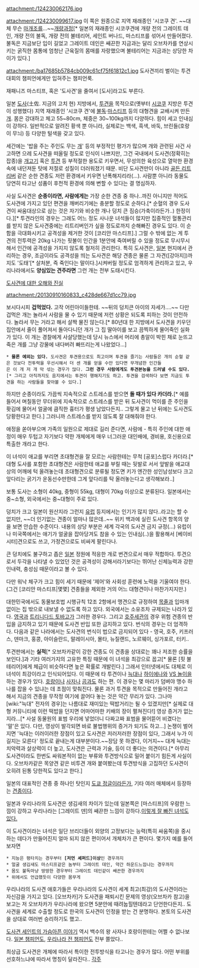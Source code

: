 attachment:/124230062176.jpg

attachment:/124230099617.jpg
이 쪽은 원종으로 지역 재래종인 '시코쿠 견'. ~~대체 무슨 [[마개조]]를...~~[http://www.bulldoginformation.com/Tosa-Inu-genealogy-green.jpg 개량과정][* 일본의 재래종인 시코쿠견에 개량 전의 그레이트 데인,  개량 전의 불독, 개량 전의 불테리어, 세인트 버나드, 마스티프를 섞어서 만들어졌다. 불독은 지금보단 입이 길었고 그레이트 데인은 쌔끈한 지금과는 달리 오브차카를 연상시키는 굵직한 몸통에 엄청난 근육질의 몸매를 자랑했으며 불테리어는 지금과는 상당한 차이가 있다.]

attachment:/ba17685b5784cb009c61cf75f61812c1.jpg
도사견끼리 벌이는 투견대회의 챔피언에게만 입혀주는 챔피언룩.

재패니즈 마스티프, 혹은 '도사견'을 줄여서 [도사]라고도 부른다.

일본 [[도사]](土佐. 지금의 고치 현) 지방에서, [[투견]]을 목적으로(옛부터 [[시코쿠]] 지방은 투견이 성행했다) 지역 재래종인 '시코쿠 견'에 [[불독]]·[[마스티프]] 등의 대형견을 교배시켜 만든 [[개]]. 몸은 강대하고 체고 55~80cm, 체중은 30~100kg까지 다양하다. 힘이 세고 인내심이 강하다. 일반적으로 알려진 황색 뿐 아니라, 실제로는 백색, 흑색, 바둑, 브린들(호랑이 무늬) 등 다양한 털색을 갖고 있다.

세간에는 '밥을 주는 주인도 무는 [[개]]' 등의 부정적인 평가가 많으며 개와 관련된 사건 사고하면 으레 도사견을 떠올릴 정도로 인식이 나쁘지만, 그건 국내에서 도사견(정확히는 잡종)을 [[개고기]] 혹은 [[투견]] 등 부적절한 용도로 키우면서, 무성의한 육성으로 열악한 환경 속에 내던져둔 탓에 저절로 성질이 더러워졌기 때문. 비단 도사견만이 아니라 [[골든 리트리버]] 같은 순한 견종도 저런 환경에서 키우면 난폭해지리라(...). 사람뿐 아니라 동물도 당연히 타고난 성품이 후천적 환경에 의해 변할 수 있다는 결 명심하자.

사실 도사견은 '''순종이라면, 사람에게는''' 가장 순한 견종 중 하나..까진 아니지만 적어도 도사견에 가지고 있던 편견을 깨버리기에는 충분할 정도로 순하다.[* 순혈의 경우 도사견이 싸움대상으로 삼는 것은 자기와 비슷한 개나 덩치 큰 짐승(가축이라든가..) 한정이다.][* 투견라인의 경우는 그래도 어느 정도 사나운 녀석들이 많지만 집중적인 혈통관리를 받지 않은 도사견중에는 리트리버인가 싶을 정도로까지 순해빠진 경우도 있다. 이 순함을 극대화시키고 공격성을 제거한 것이 [코리안 마스티프].] 그럴 수 밖에 없는 게 투견의 전투력은 20kg 나가는 핏불이 인간을 1분안에 죽여버릴 수 있을 정도로 무시무시해서 인간에 공격성을 가지지 않도록 철저히 관리한다. 특히 도사견은, [[일본]] 현지에서 관리하는 경우, 조금이라도 공격성을 띄는 도사견은 해당 견종은 물론 그 자견([강아지])까지도 '도태'[* 살처분, 즉 죽인다는 말이다.]시켜버릴 정도로 엄격하게 관리하고 있고, 우리나라에서도 '''양심있는 견주라면''' 그런 개는 전부 도태시킨다. 

[http://blog.naver.com/fierceanimal/90123212131 도사견에 대한 오해와 진실]

attachment:/20130910160833_c428de667d1cc79.jpg

보시다시피 '''겁먹었다.''' 고작 어린아이들한테. ~~뒤의 덩치큰 아이의 자세가....~~ 다만 겁먹은 개는 놀라서 사람을 물 수 있기 때문에 저런 상황은 되도록 피하는 것이 안전하다. 놀라서 무는 거라고 해서 살짝 물진 않는다.[* 80년대 한 지방에서 도사견을 키우던 집안에서 줄이 풀어져서 돌아다니던 개가 그 집 딸아이를 보고 끔찍하게 물어죽인 실화가 있다. 이 개는 경찰에게 사살당했는데 당시 뉴스에서 머리에 총알이 박힌 채로 눈뜨고 죽은 개를 그냥 강물에 내다버려 빠뜨리는게 나왔었다...] 

 * '''물론 예외는 있다.''' 도사견은 투견용으로도 최고이며 투견을 즐기는 사람들은 개의 순혈 같은 것보다 전투력을 우선시해서 더 센 개를 얻을 수만 있다면 무개념한 인간들은 이 개 저 개 막 섞는 경우가 많다. '''그런 경우 사람에게도 투견본능을 드러낼 수도 있다.'''[* 그리고 아직까지도 음지에서는 투견이 행해지기도 하고. 투견을 검색하다 보면 지금도 투견을 하는 사람들을 찾아볼 수 있다.]

하지만 순종이라도 가끔씩 지속적으로 스트레스를 받으면 '''돌 때가 있다 카더라.'''[* 예를 들어서 며칠동안 무더위에 지속적으로 스트레스를 받은 뒤 도사견이 먹이를 준 주인을 홧김에 물어서 얼굴에 큼직한 흉터가 평생 남았다든지.. 그렇게 물고 난 뒤에는 도사견도 당황한다고 한다.] 그러니까 스트레스를 받지 않도록 잘 대해줘야 한다.

애정을 쏟아부으며 가족의 일원으로 제대로 길러 준다면, 사람에 - 특히 주인에 대한 애정이 매우 두텁고 자기보다 약한 개체에게 매우 너그러운 대인배에, 경비용, 호신용으로 특출한 개라고 한다.

이 녀석이 애교를 부리면 초대형견을 잘 모르는 사람한테는 무척 [공포]스럽다 카더라.[* 대형 도사를 포함한 초대형견은 사람한테 애교를 부릴 때는 뒷발로 서서 앞발을 애교대상의 어깨에 턱 올려놓는데 초대형견으로 분류될 정도면 키가 엔간한 성인남성보다 크고 앞다리는 굵기가 운동선수만한데 그게 앞다리를 탁 올러놓는다고 생각해보라..]

보통 도사는 소형이 40kg, 중형이 55kg, 대형이 70kg 이상으로 분류된다. 일본에서는 중~소형, 외국에서는 중~대형이 주로 있다.

덩치가 크고 일본이 원산지라 그런지 [[유럽]] 등지에서는 인기가 많지 않다..라고는 할 수 없지만, ~~더 인기없는 견종이 얼마나 많은데..~~ 위키 백과에 실린 도사견 항목의 양을 보면 안습한 수준이다. 내용의 상당 부분은 세계 각국의 도사견 금지 규정(...) 유럽이나 미국쪽에서는 애기가 얼굴을 잡아당겨도 참을 수 있는 인내심(..)을 활용해서 [베이비시터]견으로도 쓰고, 가정견으로도 비싸게 팔린다나.

큰 덩치에도 불구하고 좁은 [[일본]] 정원에 적응한 개로 번견으로서 매우 적합하다. 투견으로서 두각을 나타낼 수 있었던 것은 공격성이 강해서라기보다는 뛰어난 신체능력과 강한 인내력, 충성심 때문이라고 볼 수 있다.

다만 워낙 체구가 크고 힘이 세기 때문에 '제어'와 사회성 훈련에 노력을 기울여야 한다. (그건 [코리안 마스티프|몇몇] 견종들을 제외한 거의 어느 대형견이나 마찬가지지만.)

대한민국에서도 동물보호법 시행규칙 12조 2항에서 맹견으로 규정하여 [[목줄]]과 입마개 없이는 집 밖으로 내보낼 수 없도록 하고 있다. 외국에서는 소유조차 규제되는 나라가 있다. [[영국]]과 [[트리니다드 토바고]]가 그러한 경우다. 그리고 [[호주]]세관의 경우 위험 견종의 반입을 금지하고 있기 때문에 도사견 반입 또한 금지하고 있다. 번식의 경우는 더 엄격하다. 다음과 같은 나라에서는 도사견의 번식이 법으로 금지되어 있다 - 영국, 호주, 키프러스, 덴마크, 홍콩, 아이슬란드, 말레이시아, 몰타, 뉴질랜드, 노르웨이, 싱가포르, 터키.. 

투견판에서는 '''실적'''[* 오브차카같이 강한 견종도 이 견종을 상대로는 꽤나 저조한 승률을 보인다.]과 기타 여러가지의 고유한 특징 때문에 이 녀석을 최강으로 꼽고[* 물론 [핏 불 테리어]에게 체급이 비슷하다면 높은 확률로 개발린다.] 그래서 인터넷에서도 대체로 이 녀석이 최강이라고 인식되어있다.
이 때문에 타 투견이나 [[늑대]]나 [[하이에나]]와 [[VS 놀이]]을 하는 경우가 있다. [[호랑이]]나 [[사자]]나 [[곰]]과도 하는 편. 이 경우는 몇 마리가 덤벼야 맹수 하나를 잡을 수 있냐는 데 초점이 맞춰진다. 물론 과거 투견을 목적으로 만들어진 개라고 해서 지금의 견종을 무작정 여기에 끌어다 놓는 것은 약간 무리가 있다. 그나마 [wiki:"늑대" 전자의 경우]는 나름대로 재미있는 떡밥거리는 될 수 있겠지만[* 실제로 대형 커뮤니티에 이런 떡밥을 던지면 어마어마한 키배의 장이 펼쳐진다!] 영상 증거가 없는지라...[* 사설 동물원의 표범 우리에 넣었더니 다짜고짜 표범을 물어뜯어 비겼다는 '말'은 있다. 다만, 영상이 발각되면 바로 불법행위의 증거가 되기도 하고...] 논쟁이 벌어지면 '늑대는 이러이러한 장점이 있고 도사견은 저러저러한 장점이 있다, 그래서 누가 이길지는 모른다' 정도로 끝내는게 대부분이다.~~장담 못 하겠다, 이거지~~
대게 늑대는 치악력과 살상력이 더 높고, 도사견은 근력과 기술, 등이 더 좋다는 의견이다.[* 아무리 도사견이라도 한번도 싸워본적이 없는 부류와 투견방식으로 밀어 붙이기 힘든게 사실이다. 오브차카같은 목양견 같은 비투견 개와 붙여봤는데 투견방식을 고집하던 도사견이 오히려 된통 당한적도 있다고 한다.]

일본의 대표적인 견종 중 하나인 탓인지 [[도쿄 정글]]이라든가, 기타 여러 매체에서 등장하는 [[견종]]이다.

일본과 우리나라의 도사견은 생김새의 차이가 있는데 일본쪽은 [마스티프]의 우람한 느낌이 강하고 우리나라는 [그레이트 덴]의 쌔끈한 느낌이 강하다.[http://www.seosandog.com/front/php/product.php?product_no=30&main_cate_no=1&display_group=3 이렇게 잘 빠진 녀석도 있다.]

이 도사견이라는 녀석은 일단 브리더들이 외양의 고정보다는 능력(특히 싸움쪽)을 중시하는 데다가 만들어진지 얼마 되지 않은 편이어서 개체차가 큰 편이다. 몇가지 예를 들어보자면
 * 지능은 평타치는 경우부터 '''[저먼 셰퍼드]이상'''인 경우까지 
 * 얼굴 생김새도 마스티프같은 놈부터 그레이트 데인, 약간 하운드느낌나는 경우까지 
 * 몸도 불독마냥 땅땅한 경우부터 그레이트 데인같이 쌔끈한 경우까지
 * 위에서도 언급했듯이 다양한 몸무게

우리나라의 도사견 애호가들은 우리나라의 도사견이 세계 최고(최강)의 도사견이라는 자신감을 가지고 있다. [오브차카]가 도사견을 패퇴시킨 문제의 영상(오브차카 참고)을 보고는 저 오브차카가 우리나라에 왔으면 5분안에 때려눕힐텐데라고 단언한다든지.. 도사견을 세계로 수출할 정도로 한국의 도사견이 인정을 받는 건 분명하다. 본토의 도사견을 상대로 여러번 승리하기도 했고..

[http://winterindia.co.kr/1038 도사견 세인트의 가슴아픈 이야기]
역시 백수의 왕 사자나 호랑이한테는 어쩔 수 없나보다. [http://yskh03241110.tistory.com/1002 일본 챔피언도,] [http://blog.naver.com/PostView.nhn?blogId=fierceanimal&logNo=90146576399 우리나라 전 챔피언도] 전부 쫄았다..

최상급 도사견은 개체에 따라서 특이한 전투방식을 타고나는 경우가 많다. 어떤 부위를 선호하느냐에 따라서 명칭이 달라진다..
[[각주]]
